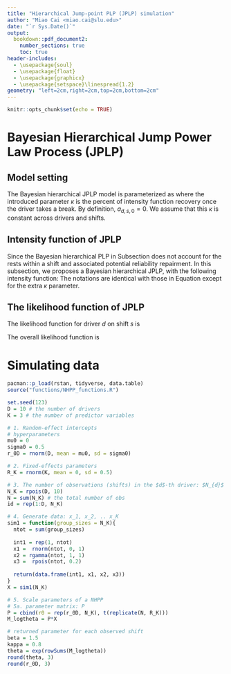 ```yaml
---
title: "Hierarchical Jump-point PLP (JPLP) simulation"
author: "Miao Cai <miao.cai@slu.edu>"
date: "`r Sys.Date()`"
output:
  bookdown::pdf_document2: 
    number_sections: true
    toc: true
header-includes:
  - \usepackage{soul}
  - \usepackage{float}
  - \usepackage{graphicx}
  - \usepackage{setspace}\linespread{1.2}
geometry: "left=2cm,right=2cm,top=2cm,bottom=2cm"
---
```


```r
knitr::opts_chunk$set(echo = TRUE)
```

Bayesian Hierarchical Jump Power Law Process (JPLP)
===================================================
Model setting
-------------
The Bayesian hierarchical JPLP model is parameterized as
\begin{equation}\label{eq:jplp}
\begin{aligned}
  t_{d, s, 1}, t_{d, s, 2}, \cdots , t_{d, s, n_{d, s}} & \sim \text{JPLP}(\beta, \theta_{d, s}, \kappa)\\
  \beta & \sim \text{Gamma}(1, 1)\\
  \log\theta_{d, s} &= \gamma_{0d} + \gamma_{1}x_{d, s, 1} + \gamma_{2}x_{d, s, 2} + \cdots + \gamma_{k}x_{d, s, k}\\
  \kappa & \sim \text{Uniform}(0, 1)\\
  \gamma_{01}, \gamma_{02}, \cdots, \gamma_{0D} & \sim \text{i.i.d. }N(\mu_0, \sigma_0^2)\\
  \gamma_1, \gamma_2, \cdots, \gamma_k & \sim \text{i.i.d. }N(0, 10^2)\\
  \mu_0 &\sim N(0, 5^2) \\
  \sigma_0 &\sim \text{Gamma}(1, 1),
\end{aligned}
\end{equation}
where the introduced parameter $\kappa$ is the percent of intensity function recovery once the driver takes a break. By definition, $a_{d, s, 0} = 0$. We assume that this $\kappa$ is constant across drivers and shifts.



Intensity function of JPLP
--------------------------
Since the Bayesian hierarchical PLP in Subsection \ref{sec:model_plp} does not account for the rests within a shift and associated potential reliability repairment. In this subsection, we proposes a Bayesian hierarchical JPLP, with the following intensity function:
\begin{equation}
\begin{aligned}
  \lambda_{\text{JPLP}}(t|d, s, r, \beta, \gamma_{0, d}, \mathbf{\gamma}, \mathbf{X}_{d}, \mathbf{W}) & =
    \begin{cases}
      \kappa^0\lambda(t|\beta, \gamma_{0, d}, \mathbf{\gamma}, \mathbf{X}_{d}, \mathbf{W}) & \quad  0 < t \leq a_{d, s, 1}\\
      \kappa^1\lambda(t|\beta, \gamma_{0, d}, \mathbf{\gamma}, \mathbf{X}_{d}, \mathbf{W}) & \quad  a_{d, s, 1} < t \leq a_{d, s, 2}\\
      \cdots & \cdots\\
      \kappa^{R-1}\lambda(t|\beta, \gamma_{0, d}, \mathbf{\gamma}, \mathbf{X}_{d}, \mathbf{W}) & \quad  a_{d, s, R-1} < t \leq a_{d, s, R}
    \end{cases} \\
    & = \kappa^{r-1}\lambda(t|d, s, r, \kappa, \beta, \gamma_{0, d}, \mathbf{\gamma}, \mathbf{X}_{d}, \mathbf{W}) \quad  a_{d, s, r-1} < t \leq a_{d, s, r},
\end{aligned}
\end{equation}
The notations are identical with those in Equation \ref{eq:plp} except for the extra $\kappa$ parameter.

The likelihood function of JPLP
-------------------------------
The likelihood function for driver $d$ on shift $s$ is
\begin{equation}
\begin{split}
    L_{s, d}(\kappa, \beta, \gamma_{0, d}, \mathbf{\gamma}|\text{Data}_{d, s}) = \Big( 
    \prod_{i=1}^{c_{d, s}}\lambda\big( t_{i, d, s}| d, s, r, k, \beta, \gamma_{0, d}, \mathbf{\gamma}, \mathbf{X}_{d}, \mathbf{W} \big)
    \Big)\\ \times \exp\Big(-\int_0^{a_{d, s, r}\lambda\big(u|d, s, r, k, \beta, \gamma_{0, d}, \mathbf{\gamma}, \mathbf{X}_{d}, \mathbf{W}\big)du}\Big)
\end{split}
\end{equation}

The overall likelihood function is
\begin{equation}
    L = \displaystyle\prod_d\prod_{s \in d}L_{s, d}
\end{equation}



Simulating data
===============

```r
pacman::p_load(rstan, tidyverse, data.table)
source("functions/NHPP_functions.R")

set.seed(123)
D = 10 # the number of drivers
K = 3 # the number of predictor variables

# 1. Random-effect intercepts
# hyperparameters
mu0 = 0
sigma0 = 0.5
r_0D = rnorm(D, mean = mu0, sd = sigma0)

# 2. Fixed-effects parameters
R_K = rnorm(K, mean = 0, sd = 0.5)

# 3. The number of observations (shifts) in the $d$-th driver: $N_{d}$
N_K = rpois(D, 10)
N = sum(N_K) # the total number of obs
id = rep(1:D, N_K)

# 4. Generate data: x_1, x_2, .. x_K
sim1 = function(group_sizes = N_K){
  ntot = sum(group_sizes)
  
  int1 = rep(1, ntot)
  x1 =  rnorm(ntot, 0, 1)
  x2 = rgamma(ntot, 1, 1)
  x3 =  rpois(ntot, 0.2)
  
  return(data.frame(int1, x1, x2, x3))
}
X = sim1(N_K)

# 5. Scale parameters of a NHPP
# 5a. parameter matrix: P
P = cbind(r0 = rep(r_0D, N_K), t(replicate(N, R_K)))
M_logtheta = P*X

# returned parameter for each observed shift
beta = 1.5
kappa = 0.8
theta = exp(rowSums(M_logtheta))
round(theta, 3)
round(r_0D, 3)
```








